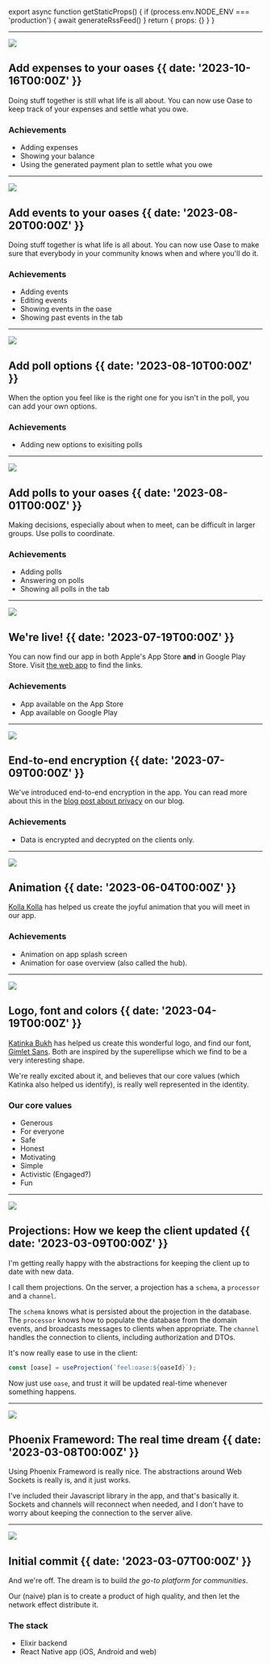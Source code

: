 

export async function getStaticProps() {
  if (process.env.NODE_ENV === 'production') {
    await generateRssFeed()
  }
  return { props: {} }
}

---

![](@/images/expenses.png)

## Add expenses to your oases {{ date: '2023-10-16T00:00Z' }}

Doing stuff together is still what life is all about. You can now use Oase to keep track of your expenses and settle what you owe.

### <SparkleIcon /> Achievements

- Adding expenses
- Showing your balance
- Using the generated payment plan to settle what you owe

---

![](@/images/events.png)

## Add events to your oases {{ date: '2023-08-20T00:00Z' }}

Doing stuff together is what life is all about. You can now use Oase to make sure that everybody in your community knows when and where you'll do it.

### <SparkleIcon /> Achievements

- Adding events
- Editing events
- Showing events in the oase
- Showing past events in the tab

---

![](@/images/poll-options.png)

## Add poll options {{ date: '2023-08-10T00:00Z' }}

When the option you feel like is the right one for you isn't in the poll, you can add your own options.

### <SparkleIcon /> Achievements

- Adding new options to exisiting polls

---

![](@/images/polls.png)

## Add polls to your oases {{ date: '2023-08-01T00:00Z' }}

Making decisions, especially about when to meet, can be difficult in larger groups. Use polls to coordinate.

### <SparkleIcon /> Achievements

- Adding polls
- Answering on polls
- Showing all polls in the tab

---

![](@/images/app-store.png)

## We're live! {{ date: '2023-07-19T00:00Z' }}

You can now find our app in both Apple's App Store __and__ in Google Play Store. Visit [the web app](https://oase.app) to find the links.

### <SparkleIcon /> Achievements

- App available on the App Store
- App available on Google Play

---

![](@/images/encryption.png)

## End-to-end encryption {{ date: '2023-07-09T00:00Z' }}

We've introduced end-to-end encryption in the app. You can read more about this in the [blog post about privacy](https://blog.oase.app/articles/encryption-on-oase) on our blog. 

### <SparkleIcon /> Achievements

- Data is encrypted and decrypted on the clients only.

---

![](@/images/animation.gif)

## Animation {{ date: '2023-06-04T00:00Z' }}

[Kolla Kolla](https://www.kolla-kolla.com/) has helped us create the joyful animation that you will meet in our app.

### <SparkleIcon /> Achievements

- Animation on app splash screen
- Animation for oase overview (also called the hub).


---

![](@/images/design-guide.png)

## Logo, font and colors {{ date: '2023-04-19T00:00Z' }}

[Katinka Bukh](https://katbukh.com/) has helped us create this wonderful logo, and find our font, [Gimlet Sans](https://djr.com/font-of-the-month-club#2022-09). Both are inspired by the superellipse which we find to be a very interesting shape.

We're really excited about it, and believes that our core values (which Katinka also helped us identify), is really well represented in the identity.

### <SparkleIcon /> Our core values

- Generous
- For everyone
- Safe
- Honest
- Motivating
- Simple
- Activistic (Engaged?)
- Fun

---


![](@/images/projections.png)

## Projections: How we keep the client updated {{ date: '2023-03-09T00:00Z' }}

I'm getting really happy with the abstractions for keeping the client up to date with new data.

I call them projections. On the server, a projection has a `schema`, a `processor` and a `channel`.

The `schema` knows what is persisted about the projection in the database. The `processor` knows how to populate the database from the domain events, and broadcasts messages to clients when appropriate. The `channel` handles the connection to clients, including authorization and DTOs.

It's now really ease to use in the client:

```javascript
const [oase] = useProjection(`feel:oase:${oaseId}`);
```

Now just use `oase`, and trust it will be updated real-time whenever something happens.

---


![](@/images/phoenix.png)

## Phoenix Frameword: The real time dream {{ date: '2023-03-08T00:00Z' }}

Using Phoenix Frameword is really nice. The abstractions around Web Sockets is really is, and it just works.

I've included their Javascript library in the app, and that's basically it. Sockets and channels will reconnect when needed, and I don't have to worry about keeping the connection to the server alive.

---

![](@/images/first-commit.png)

## Initial commit {{ date: '2023-03-07T00:00Z' }}

And we're off. The dream is to build _the go-to platform for communities_.

Our (naive) plan is to create a product of high quality, and then let the network effect distribute it.

### <SparkleIcon /> The stack

- Elixir backend
- React Native app (iOS, Android and web)

